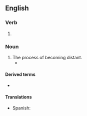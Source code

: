 ==English==

===Verb===
{{head|en|verb form}}

# {{present participle of|en|distance|nocat=1}}

===Noun===
{{en-noun}}

# The process of becoming distant.
#* {{quote-journal|en|date=April 13, 2008|author=Dave Itzkoff|title=Bob Dylan Finally Gets His Pulitzer. His What?|work=New York Times|url=http://www.nytimes.com/2008/04/13/weekinreview/13Itzkoff.html
|passage=If you were apprehensive, you were in the good company of Dylan aficionados still grappling with the trickster mystique of the 66-year-old singer-songwriter who see the Pulitzer as another chapter in his complicated history with the establishment, an ongoing dance of '''distancings''' and détentes.}}

====Derived terms====
* {{l|en|social distancing}}

====Translations====
* Spanish: {{t|es|distancimiento}}